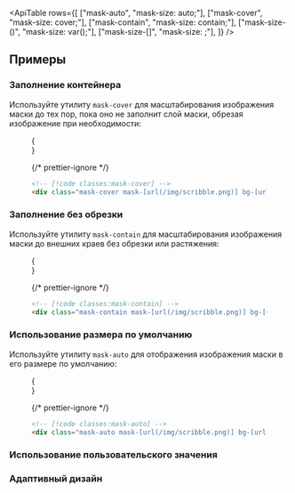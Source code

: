 

<ApiTable
  rows={[
    ["mask-auto", "mask-size: auto;"],
    ["mask-cover", "mask-size: cover;"],
    ["mask-contain", "mask-size: contain;"],
    ["mask-size-(<custom-property>)", "mask-size: var(<custom-property>);"],
    ["mask-size-[<value>]", "mask-size: <value>;"],
  ]}
/>

## Примеры

### Заполнение контейнера

Используйте утилиту `mask-cover` для масштабирования изображения маски до тех пор, пока оно не заполнит слой маски, обрезая изображение при необходимости:

<Figure>

<Example>
  {
    <Stripes border className="mx-auto h-48 w-96 overflow-hidden rounded-lg sm:w-96">
      <div
        className="h-full w-full bg-[url(https://images.unsplash.com/photo-1554629947-334ff61d85dc?ixid=MnwxMjA3fDB8MHxwaG90by1wYWdlfHx8fGVufDB8fHx8&ixlib=rb-1.2.1&auto=format&fit=crop&w=1000&h=1000&q=80)] bg-cover bg-center bg-no-repeat mask-cover mask-center"
        style={{ maskImage: `url(${maskImg.src})` }}
      ></div>
    </Stripes>
  }
</Example>

{/* prettier-ignore */}
```html
<!-- [!code classes:mask-cover] -->
<div class="mask-cover mask-[url(/img/scribble.png)] bg-[url(/img/mountains.jpg)] ..."></div>
```

</Figure>

### Заполнение без обрезки

Используйте утилиту `mask-contain` для масштабирования изображения маски до внешних краев без обрезки или растяжения:

<Figure>

<Example>
  {
    <Stripes border className="mx-auto h-48 w-96 overflow-hidden rounded-lg sm:w-96">
      <div
        className="h-full w-full bg-[url(https://images.unsplash.com/photo-1554629947-334ff61d85dc?ixid=MnwxMjA3fDB8MHxwaG90by1wYWdlfHx8fGVufDB8fHx8&ixlib=rb-1.2.1&auto=format&fit=crop&w=1000&h=1000&q=80)] bg-cover bg-center bg-no-repeat mask-contain mask-center mask-no-repeat"
        style={{ maskImage: `url(${maskImg.src})` }}
      ></div>
    </Stripes>
  }
</Example>

{/* prettier-ignore */}
```html
<!-- [!code classes:mask-contain] -->
<div class="mask-contain mask-[url(/img/scribble.png)] bg-[url(/img/mountains.jpg)] ..."></div>
```

</Figure>

### Использование размера по умолчанию

Используйте утилиту `mask-auto` для отображения изображения маски в его размере по умолчанию:

<Figure>

<Example>
  {
    <Stripes border className="mx-auto h-48 w-96 overflow-hidden rounded-lg sm:w-96">
      <div
        className="h-full w-full bg-[url(https://images.unsplash.com/photo-1554629947-334ff61d85dc?ixid=MnwxMjA3fDB8MHxwaG90by1wYWdlfHx8fGVufDB8fHx8&ixlib=rb-1.2.1&auto=format&fit=crop&w=1000&h=1000&q=80)] bg-cover bg-center bg-no-repeat mask-auto mask-center mask-no-repeat"
        style={{ maskImage: `url(${maskImg.src})` }}
      ></div>
    </Stripes>
  }
</Example>

{/* prettier-ignore */}
```html
<!-- [!code classes:mask-auto] -->
<div class="mask-auto mask-[url(/img/scribble.png)] bg-[url(/img/mountains.jpg)] ..."></div>
```

</Figure>

### Использование пользовательского значения

<UsingACustomValue utility="mask-size" value="auto_100px" name="mask image size" variable="mask-size" />

### Адаптивный дизайн

<ResponsiveDesign property="mask-size" defaultClass="mask-auto" featuredClass="mask-contain" />
